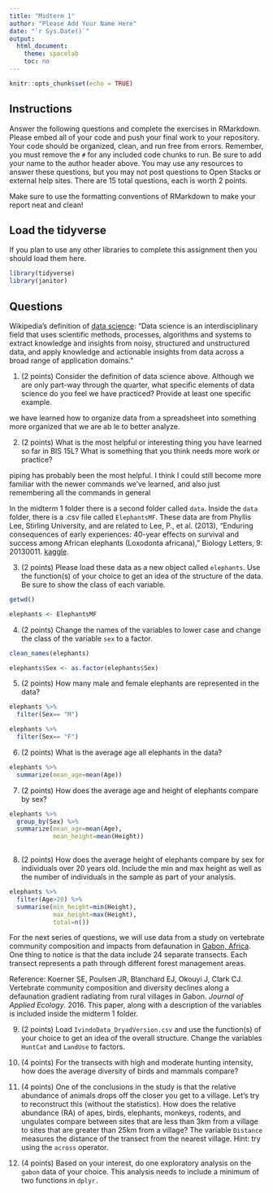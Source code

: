 ```yaml
---
title: "Midterm 1"
author: "Please Add Your Name Here"
date: "`r Sys.Date()`"
output:
  html_document:
    theme: spacelab
    toc: no
---
```


```r
knitr::opts_chunk$set(echo = TRUE)
```

## Instructions
Answer the following questions and complete the exercises in RMarkdown. Please embed all of your code and push your final work to your repository. Your code should be organized, clean, and run free from errors. Remember, you must remove the `#` for any included code chunks to run. Be sure to add your name to the author header above. You may use any resources to answer these questions, but you may not post questions to Open Stacks or external help sites. There are 15 total questions, each is worth 2 points.  

Make sure to use the formatting conventions of RMarkdown to make your report neat and clean!  

## Load the tidyverse
If you plan to use any other libraries to complete this assignment then you should load them here.
```r
library(tidyverse)
library(janitor)
```

## Questions  

Wikipedia's definition of [data science](https://en.wikipedia.org/wiki/Data_science): "Data science is an interdisciplinary field that uses scientific methods, processes, algorithms and systems to extract knowledge and insights from noisy, structured and unstructured data, and apply knowledge and actionable insights from data across a broad range of application domains."  

1. (2 points) Consider the definition of data science above. Although we are only part-way through the quarter, what specific elements of data science do you feel we have practiced? Provide at least one specific example.  

we have learned how to organize data from a spreadsheet into something more organized that we are ab le to better analyze.

2. (2 points) What is the most helpful or interesting thing you have learned so far in BIS 15L? What is something that you think needs more work or practice?  

piping has probably been the most helpful. I think I could still become more familiar with the newer commands we've learned, and also just remembering all the commands in general

In the midterm 1 folder there is a second folder called `data`. Inside the `data` folder, there is a .csv file called `ElephantsMF`. These data are from Phyllis Lee, Stirling University, and are related to Lee, P., et al. (2013), "Enduring consequences of early experiences: 40-year effects on survival and success among African elephants (Loxodonta africana)," Biology Letters, 9: 20130011. [kaggle](https://www.kaggle.com/mostafaelseidy/elephantsmf).  

3. (2 points) Please load these data as a new object called `elephants`. Use the function(s) of your choice to get an idea of the structure of the data. Be sure to show the class of each variable.
```r
getwd()
```

```r
elephants <- ElephantsMF
```


4. (2 points) Change the names of the variables to lower case and change the class of the variable `sex` to a factor.

```r
clean_names(elephants)
```

```r
elephants$Sex <- as.factor(elephants$Sex)
```


5. (2 points) How many male and female elephants are represented in the data?
```r
elephants %>% 
  filter(Sex== "M")
```

```r
elephants %>% 
  filter(Sex== "F")
```



6. (2 points) What is the average age all elephants in the data?
```r
elephants %>% 
  summarize(mean_age=mean(Age))
```



7. (2 points) How does the average age and height of elephants compare by sex?
```r
elephants %>% 
  group_by(Sex) %>% 
  summarize(mean_age=mean(Age), 
            mean_height=mean(Height))
  
```



8. (2 points) How does the average height of elephants compare by sex for individuals over 20 years old. Include the min and max height as well as the number of individuals in the sample as part of your analysis.
```r
elephants %>% 
  filter(Age>20) %>% 
  summarise(min_height=min(Height),
            max_height=max(Height),
            total=n())
```



For the next series of questions, we will use data from a study on vertebrate community composition and impacts from defaunation in [Gabon, Africa](https://en.wikipedia.org/wiki/Gabon). One thing to notice is that the data include 24 separate transects. Each transect represents a path through different forest management areas.  

Reference: Koerner SE, Poulsen JR, Blanchard EJ, Okouyi J, Clark CJ. Vertebrate community composition and diversity declines along a defaunation gradient radiating from rural villages in Gabon. _Journal of Applied Ecology_. 2016. This paper, along with a description of the variables is included inside the midterm 1 folder.  

9. (2 points) Load `IvindoData_DryadVersion.csv` and use the function(s) of your choice to get an idea of the overall structure. Change the variables `HuntCat` and `LandUse` to factors.



10. (4 points) For the transects with high and moderate hunting intensity, how does the average diversity of birds and mammals compare?


11. (4 points) One of the conclusions in the study is that the relative abundance of animals drops off the closer you get to a village. Let's try to reconstruct this (without the statistics). How does the relative abundance (RA) of apes, birds, elephants, monkeys, rodents, and ungulates compare between sites that are less than 3km from a village to sites that are greater than 25km from a village? The variable `Distance` measures the distance of the transect from the nearest village. Hint: try using the `across` operator.  


12. (4 points) Based on your interest, do one exploratory analysis on the `gabon` data of your choice. This analysis needs to include a minimum of two functions in `dplyr.`